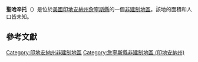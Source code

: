 {{noteTA
|G1=USState
|G2=地名
|G3=Unit
}}
{{Infobox settlement
|official_name            = 聖哈辛托
|native_name = San Jacinto
|settlement_type          = [[非建制地區|非建制地區]]
|image_skyline            = 
|imagesize                = 
|pushpin_map              = USA Indiana
|pushpin_label            = 聖哈辛托
|pushpin_label_position   = top
|pushpin_map_caption      = 聖哈辛托在印地安納州的位置
|subdivision_type         = [[世界政區索引|國家]]
|subdivision_type1        = [[美国州份|州份]]
|subdivision_type2        = [[印地安納州行政区划|縣]]
|subdivision_name         = [[美国|美国]]
|subdivision_name1        = [[印地安納州|印地安納州]]
|subdivision_name2        = [[詹寧斯縣_(印地安納州)|詹寧斯縣]]
|elevation_ft             = 751
|elevation_m              = 229
|area_total_km2           = 
|area_total_sq_mi         = 
|area_land_km2            = 
|area_land_sq_mi          = 
|area_water_km2           = 
|area_water_sq_mi         = 
|population_as_of         = 2010
|population_footnotes     = 
|population_total         = 
|population_metro         = 
|population_density_km2   = auto
|population_density_sq_mi = auto
|timezone                 = [[北美东部时区|北美东部时区]]
|utc_offset               = -5
|coordinates              = {{coord|38|57|23|N|85|29|50|W|display=inline,title}}
| coor_pinpoint           = 
| coordinates_footnotes   = 
|timezone_DST             = EDT
|utc_offset_DST           = -4
|postal_code_type         = [[美國郵區編號|郵區編號]]
|postal_code              = 47223
|area_code                = {{link-en|电话区号812|Area code 812|812}}
|blank_name = [[地名信息系统|GNIS ID]]
|blank_info = 442956<ref name="GNIS">{{cite gnis|442956|San Jacinto}}</ref>
}}
'''聖哈辛托'''（{{lang-en|San Jacinto}}）是位於[[美國|美國]][[印地安納州|印地安納州]][[詹寧斯縣_(印地安納州)|詹寧斯縣]]的一個[[非建制地區|非建制地區]]。該地的面積和人口皆未知。

== 參考文獻 ==
{{reflist}}

{{詹寧斯縣 (印地安納州)}}

{{DEFAULTSORT:San Jacinto}}
[[Category:印地安納州非建制地區|Category:印地安納州非建制地區]]
[[Category:詹寧斯縣非建制地區_(印地安納州)|Category:詹寧斯縣非建制地區 (印地安納州)]]

{{Indiana-geo-stub}}